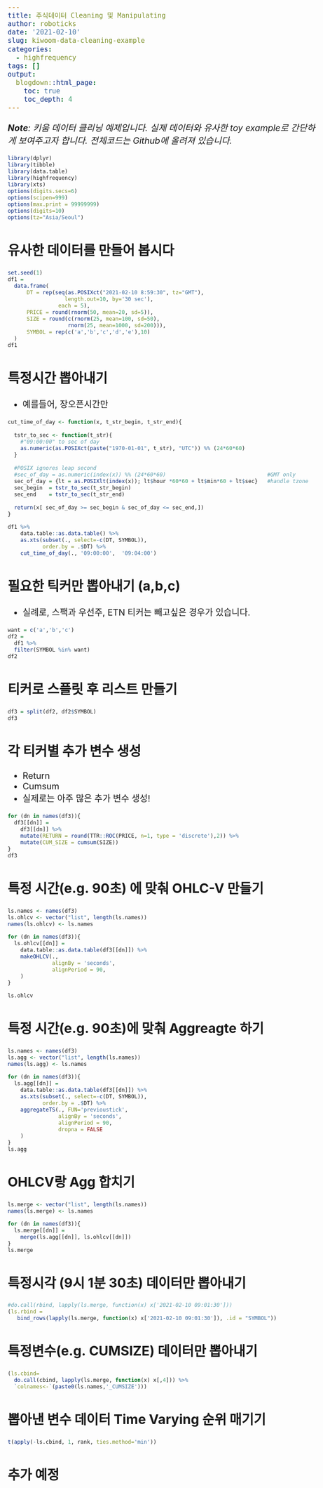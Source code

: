 ```yaml
---
title: 주식데이터 Cleaning 및 Manipulating
author: roboticks
date: '2021-02-10'
slug: kiwoom-data-cleaning-example
categories:
  - highfrequency
tags: []
output:
  blogdown::html_page:
    toc: true
    toc_depth: 4
---
```



<style type="text/css">

body, td {
   font-size: 20px;
}
code.r{
  font-size: 12px;
}
pre {
  font-size: 18px
}
</style>

*__Note__: 키움 데이터 클리닝 예제입니다. 실제 데이터와 유사한 toy example로 간단하게 보여주고자 합니다. 전체코드는 Github에 올려져 있습니다.*

```r
library(dplyr)
library(tibble)
library(data.table)
library(highfrequency)
library(xts)
options(digits.secs=6)
options(scipen=999)
options(max.print = 99999999)
options(digits=10)
options(tz="Asia/Seoul")
```

## 유사한 데이터를 만들어 봅시다
```r
set.seed(1)
df1 =
  data.frame(
      DT = rep(seq(as.POSIXct("2021-02-10 8:59:30", tz="GMT"), 
                  length.out=10, by='30 sec'),
                each = 5),
      PRICE = round(rnorm(50, mean=20, sd=5)),
      SIZE = round(c(rnorm(25, mean=100, sd=50),
                   rnorm(25, mean=1000, sd=200))),
      SYMBOL = rep(c('a','b','c','d','e'),10)
  )
df1
```

## 특정시간 뽑아내기

- 예를들어, 장오픈시간만

```r
cut_time_of_day <- function(x, t_str_begin, t_str_end){
  
  tstr_to_sec <- function(t_str){
    #"09:00:00" to sec of day
    as.numeric(as.POSIXct(paste("1970-01-01", t_str), "UTC")) %% (24*60*60)
  }
  
  #POSIX ignores leap second
  #sec_of_day = as.numeric(index(x)) %% (24*60*60)                                #GMT only
  sec_of_day = {lt = as.POSIXlt(index(x)); lt$hour *60*60 + lt$min*60 + lt$sec}   #handle tzone
  sec_begin  = tstr_to_sec(t_str_begin)
  sec_end    = tstr_to_sec(t_str_end)
  
  return(x[ sec_of_day >= sec_begin & sec_of_day <= sec_end,])
}

df1 %>% 
    data.table::as.data.table() %>%
    as.xts(subset(., select=-c(DT, SYMBOL)), 
           order.by = .$DT) %>%
    cut_time_of_day(., '09:00:00',	'09:04:00')
```


## 필요한 틱커만 뽑아내기 (a,b,c)

- 실례로, 스팩과 우선주, ETN 티커는 빼고싶은 경우가 있습니다.

```r
want = c('a','b','c')
df2 = 
  df1 %>%
  filter(SYMBOL %in% want)
df2
```

## 티커로 스플릿 후 리스트 만들기

```r
df3 = split(df2, df2$SYMBOL)
df3
```

## 각 티커별 추가 변수 생성

- Return
- Cumsum
- 실제로는 아주 많은 추가 변수 생성!

```r
for (dn in names(df3)){
  df3[[dn]] =
    df3[[dn]] %>%
    mutate(RETURN = round(TTR::ROC(PRICE, n=1, type = 'discrete'),2)) %>%
    mutate(CUM_SIZE = cumsum(SIZE))
}
df3
```

## 특정 시간(e.g. 90초) 에 맞춰 OHLC-V 만들기

```r
ls.names <- names(df3)
ls.ohlcv <- vector("list", length(ls.names))
names(ls.ohlcv) <- ls.names

for (dn in names(df3)){
  ls.ohlcv[[dn]] =
    data.table::as.data.table(df3[[dn]]) %>%
    makeOHLCV(.,
              alignBy = 'seconds',
              alignPeriod = 90,
    )
}

ls.ohlcv
```

## 특정 시간(e.g. 90초)에 맞춰 Aggreagte 하기

```r
ls.names <- names(df3)
ls.agg <- vector("list", length(ls.names))
names(ls.agg) <- ls.names

for (dn in names(df3)){
  ls.agg[[dn]] =
    data.table::as.data.table(df3[[dn]]) %>%
    as.xts(subset(., select=-c(DT, SYMBOL)), 
           order.by = .$DT) %>%
    aggregateTS(., FUN='previoustick',
                alignBy = 'seconds',
                alignPeriod = 90,
                dropna = FALSE
    )
}
ls.agg
```

## OHLCV랑 Agg 합치기

```r
ls.merge <- vector("list", length(ls.names))
names(ls.merge) <- ls.names

for (dn in names(df3)){
  ls.merge[[dn]] =
    merge(ls.agg[[dn]], ls.ohlcv[[dn]])
}
ls.merge
```

## 특정시각 (9시 1분 30초) 데이터만 뽑아내기
```r
#do.call(rbind, lapply(ls.merge, function(x) x['2021-02-10 09:01:30']))
(ls.rbind = 
   bind_rows(lapply(ls.merge, function(x) x['2021-02-10 09:01:30']), .id = "SYMBOL"))
```


## 특정변수(e.g. CUMSIZE) 데이터만 뽑아내기

```r
(ls.cbind=
  do.call(cbind, lapply(ls.merge, function(x) x[,4])) %>%
  `colnames<-`(paste0(ls.names,'_CUMSIZE')))
```

## 뽑아낸 변수 데이터 Time Varying 순위 매기기

```r
t(apply(-ls.cbind, 1, rank, ties.method='min'))
```

## 추가 예정




